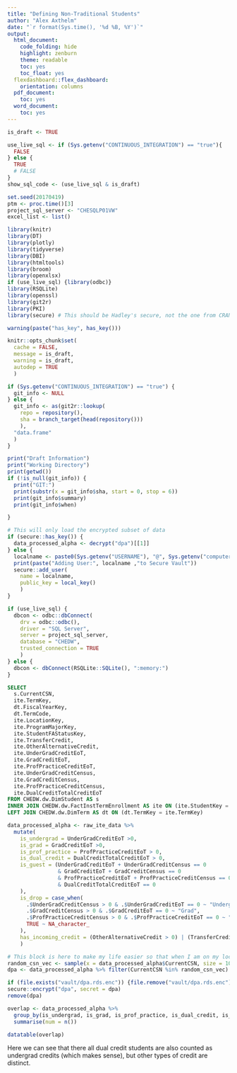 ---
title: "Defining Non-Traditional Students"
author: "Alex Axthelm"
date: "`r format(Sys.time(), '%d %B, %Y')`"
output:
  html_document:
    code_folding: hide
    highlight: zenburn
    theme: readable
    toc: yes
    toc_float: yes
  flexdashboard::flex_dashboard:
    orientation: columns
  pdf_document:
    toc: yes
  word_document:
    toc: yes
---

```{r setup_variables, include = FALSE, cache = FALSE}
is_draft <- TRUE

use_live_sql <- if (Sys.getenv("CONTINUOUS_INTEGRATION") == "true"){
  FALSE
} else {
  TRUE
  # FALSE
}
show_sql_code <- (use_live_sql & is_draft)

set.seed(20170419)
ptm <- proc.time()[3]
project_sql_server <- "CHESQLP01VW"
excel_list <- list()
```

```{r load_packages, cache = FALSE, message = FALSE, echo = FALSE, include = FALSE}
library(knitr)
library(DT)
library(plotly)
library(tidyverse)
library(DBI)
library(htmltools)
library(broom)
library(openxlsx)
if (use_live_sql) {library(odbc)}
library(RSQLite)
library(openssl)
library(git2r)
library(PKI)
library(secure) # This should be Hadley's secure, not the one from CRAN
```

```{r user_has_key}
warning(paste("has_key", has_key()))
```

```{r set_knitr_options, include = FALSE, cache = FALSE}
knitr::opts_chunk$set(
  cache = FALSE,
  message = is_draft,
  warning = is_draft,
  autodep = TRUE
  )
```

```{r git_info, include = is_draft, cache = FALSE}
if (Sys.getenv("CONTINUOUS_INTEGRATION") == "true") {
  git_info <- NULL
} else {
  git_info <- as(git2r::lookup(
    repo = repository(),
    sha = branch_target(head(repository()))
    ),
  "data.frame"
  )
}
```

```{r UsefulInfo, results = "hold", include = is_draft, eval = is_draft, cache = FALSE}
print("Draft Information")
print("Working Directory")
print(getwd())
if (!is_null(git_info)) {
  print("GIT:")
  print(substr(x = git_info$sha, start = 0, stop = 6))
  print(git_info$summary)
  print(git_info$when)

}

```

```{r load_sample_data, include = !show_sql_code, eval = !use_live_sql}
# This will only load the encrypted subset of data
if (secure::has_key()) {
  data_processed_alpha <- decrypt("dpa")[[1]]
} else {
  localname <- paste0(Sys.getenv("USERNAME"), "@", Sys.getenv("computername"))
  print(paste("Adding User:", localname ,"to Secure Vault"))
  secure::add_user(
    name = localname,
    public_key = local_key()
    )
}
```

```{r Prepare_SQL_connection, include = show_sql_code, eval = TRUE}
if (use_live_sql) {
  dbcon <- odbc::dbConnect(
    drv = odbc::odbc(),
    driver = "SQL Server",
    server = project_sql_server,
    database = "CHEDW",
    trusted_connection = TRUE
    )
} else {
  dbcon <- dbConnect(RSQLite::SQLite(), ":memory:")
}
```

```{sql SQL_raw_ite_data, output.var = "raw_ite_data", include = show_sql_code, eval = use_live_sql, connection = dbcon}
SELECT
  s.CurrentCSN,
  ite.TermKey,
  dt.FiscalYearKey,
  dt.TermCode,
  ite.LocationKey,
  ite.ProgramMajorKey,
  ite.StudentFAStatusKey,
  ite.TransferCredit,
  ite.OtherAlternativeCredit,
  ite.UnderGradCreditEoT,
  ite.GradCreditEoT,
  ite.ProfPracticeCreditEoT,
  ite.UnderGradCreditCensus,
  ite.GradCreditCensus,
  ite.ProfPracticeCreditCensus,
  ite.DualCreditTotalCreditEoT
FROM CHEDW.dw.DimStudent AS s
INNER JOIN CHEDW.dw.FactInstTermEnrollment AS ite ON (ite.StudentKey = s.StudentKey)
LEFT JOIN CHEDW.dw.DimTerm AS dt ON (dt.TermKey = ite.TermKey)
```


```{r include = show_sql_code, eval = use_live_sql}
data_processed_alpha <- raw_ite_data %>%
  mutate(
    is_undergrad = UnderGradCreditEoT >0,
    is_grad = GradCreditEoT >0,
    is_prof_practice = ProfPracticeCreditEoT > 0,
    is_dual_credit = DualCreditTotalCreditEoT > 0,
    is_guest = (UnderGradCreditEoT + UnderGradCreditCensus == 0
                & GradCreditEoT + GradCreditCensus == 0
                & ProfPracticeCreditEoT + ProfPracticeCreditCensus == 0
                & DualCreditTotalCreditEoT == 0
    ),
    is_drop = case_when(
      .$UnderGradCreditCensus > 0 & .$UnderGradCreditEoT == 0 ~ "Undergrad",
      .$GradCreditCensus > 0 & .$GradCreditEoT == 0 ~ "Grad",
      .$ProfPracticeCreditCensus > 0 & .$ProfPracticeCreditEoT == 0 ~ "ProfPractice",
      TRUE ~ NA_character_
    ),
    has_incoming_credit = (OtherAlternativeCredit > 0) | (TransferCredit > 0)
    )
```

```{r save_sample_data_block, include = FALSE, eval = use_live_sql}
# This block is here to make my life easier so that when I am on my local machine, I can create an up to date set of sample data for Travis.
random_csn_vec <- sample(x = data_processed_alpha$CurrentCSN, size = 10000) # Pick 10000 students at random
dpa <- data_processed_alpha %>% filter(CurrentCSN %in% random_csn_vec)

if (file.exists("vault/dpa.rds.enc")) {file.remove("vault/dpa.rds.enc")}
secure::encrypt("dpa", secret = dpa)
remove(dpa)
```

```{r}
overlap <- data_processed_alpha %>%
  group_by(is_undergrad, is_grad, is_prof_practice, is_dual_credit, is_guest, is_drop) %>%
  summarise(num = n())

datatable(overlap)
```
Here we can see that there all dual credit students are also counted as undergrad credits (which makes sense), but other types of credit are distinct.

